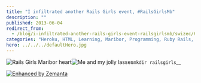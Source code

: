 ```yaml
---
title: "I infiltrated another Rails Girls event, #RailsGirlsMb"
description: ""
published: 2013-06-04
redirect_from:
  - /blog/i-infiltrated-another-rails-girls-event-railsgirlsmb/swizec/6222
categories: "Heroku, HTML, Learning, Maribor, Programming, Ruby Rails, Travel + Events"
hero: ../../../defaultHero.jpg
---
```


![Rails Girls Maribor heart](https://www.filepicker.io/api/file/LLvKgLJ7Tf6Qyxcmcloy "Rails Girls Maribor heart")![]()![]()**![]()**![Me and my jolly lasses](https://www.filepicker.io/api/file/3k8emjdYSw6hNpMPrreU "Me and my jolly lasses")`mkdir railsgirls`![]()![]()![]()![]()![]()![]()_\_\_![]()_

[![Enhanced by Zemanta](http://img.zemanta.com/zemified_e.png?x-id=c3911d06-d977-4af7-b647-35b517979806)](http://www.zemanta.com/?px "Enhanced by Zemanta")
